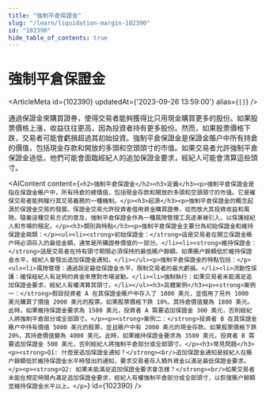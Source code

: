 ```yaml
---
title: "強制平倉保證金"
slug: "/learn/liquidation-margin-102390"
id: "102390"
hide_table_of_contents: true
---
```



# 強制平倉保證金

<ArticleMeta id={102390} updatedAt={'2023-09-26 13:59:00'} alias={`[]`} />
<div className='border-solid border-b border-t-0 my-4 border-[var(--ifm-color-gray-300)]' />

通過保證金來購買證券，使得交易者能夠獲得比只用現金購買更多的股份。如果股票價格上漲，收益往往更高，因為投資者持有更多股份。然而，如果股票價格下跌，交易者可能會虧損超過其初始投資。強制平倉保證金是保證金賬户中所有持倉的價值，包括現金存款和開放的多頭和空頭頭寸的市值。如果交易者允許強制平倉保證金過低，他們可能會面臨經紀人的追加保證金要求，經紀人可能會清算這些頭寸。

<AIContent content={`<h2>強制平倉保證金</h2><h3>定義</h3><p>強制平倉保證金是指在保證金賬户中，所有持倉的總價值，包括現金存款和開放的多頭和空頭頭寸的市值。它是確保交易者能夠履行其交易義務的一種機制。</p><h3>起源</h3><p>強制平倉保證金的概念起源於保證金交易的發展。保證金交易允許投資者借用資金購買證券，從而放大其投資收益和風險。隨着這種交易方式的普及，強制平倉保證金作為一種風險管理工具逐漸被引入，以保護經紀人和市場的穩定。</p><h3>類別與特點</h3><p>強制平倉保證金主要分為初始保證金和維持保證金兩類：</p><ul><li><strong>初始保證金：</strong>這是交易者在開立保證金賬户時必須存入的最低金額，通常是所購證券價值的一部分。</li><li><strong>維持保證金：</strong>這是交易者在持有頭寸期間必須保持的最低賬户餘額。如果賬户餘額低於維持保證金水平，經紀人會發出追加保證金通知。</li></ul><p>強制平倉保證金的特點包括：</p><ul><li>風險管理：通過設定最低保證金水平，限制交易者的最大虧損。</li><li>流動性保護：確保經紀人有足夠的資金來應對市場波動。</li><li>強制執行：如果交易者未能滿足追加保證金要求，經紀人有權清算其頭寸。</li></ul><h3>具體案例</h3><p><strong>案例一：</strong>假設投資者 A 在其保證金賬户中存入了 1000 美元，並借用了另外 1000 美元購買了價值 2000 美元的股票。如果股票價格下跌 10%，其持倉價值變為 1800 美元。此時，如果維持保證金要求為 1500 美元，投資者 A 需要追加保證金 300 美元，否則經紀人將強制平倉部分或全部頭寸。</p><p><strong>案例二：</strong>投資者 B 在其保證金賬户中持有價值 5000 美元的股票，並且賬户中有 2000 美元的現金存款。如果股票價格下跌 20%，其持倉價值變為 4000 美元。此時，如果維持保證金要求為 3500 美元，投資者 B 需要追加保證金 500 美元，否則經紀人將強制平倉部分或全部頭寸。</p><h3>常見問題</h3><p><strong>Q1: 什麼是追加保證金通知？</strong><br/>追加保證金通知是經紀人在賬户餘額低於維持保證金水平時發出的通知，要求交易者存入額外資金以滿足最低保證金要求。</p><p><strong>Q2: 如果未能滿足追加保證金要求會怎樣？</strong><br/>如果交易者未能在規定時間內滿足追加保證金要求，經紀人有權強制平倉部分或全部頭寸，以恢復賬户餘額至維持保證金水平以上。</p>`} id={102390} />
